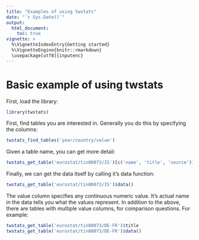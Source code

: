 ```yaml
---
title: "Examples of using twstats"
date: "`r Sys.Date()`"
output:
  html_document:
    toc: true
vignette: >
  %\VignetteIndexEntry{Getting started}
  %\VignetteEngine{knitr::rmarkdown}
  \usepackage[utf8]{inputenc}
---
```


# Basic example of using twstats

First, load the library:

```r
library(twstats)
```

First, find tables you are interested in. Generally you do this by specifying the columns:

```r
twstats_find_tables('year/country/value')
```

Given a table name, you can get more detail:

```r
twstats_get_table('eurostat/tin00073/IS')[c('name', 'title', 'source')]
```

Finally, we can get the data itself by calling it's data function:

```r
twstats_get_table('eurostat/tin00073/IS')$data()
```

The value column specifies any continuous numeric value.
It's actual name in the data tells you what the values represent.
In addition to the above, there are tables with multiple value columns, for comparison questions. For example:

```r
twstats_get_table('eurostat/tin00073/DE-FR')$title
twstats_get_table('eurostat/tin00073/DE-FR')$data()
```
